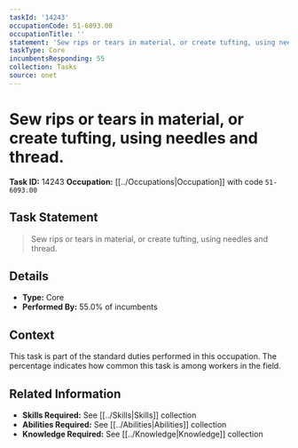 ```yaml
---
taskId: '14243'
occupationCode: 51-6093.00
occupationTitle: ''
statement: 'Sew rips or tears in material, or create tufting, using needles and thread.'
taskType: Core
incumbentsResponding: 55
collection: Tasks
source: onet
---
```

# Sew rips or tears in material, or create tufting, using needles and thread.

**Task ID:** 14243
**Occupation:** [[../Occupations|Occupation]] with code `51-6093.00`

## Task Statement

> Sew rips or tears in material, or create tufting, using needles and thread.

## Details

- **Type:** Core
- **Performed By:** 55.0% of incumbents

## Context

This task is part of the standard duties performed in this occupation. The percentage indicates how common this task is among workers in the field.

## Related Information

- **Skills Required:** See [[../Skills|Skills]] collection
- **Abilities Required:** See [[../Abilities|Abilities]] collection
- **Knowledge Required:** See [[../Knowledge|Knowledge]] collection
